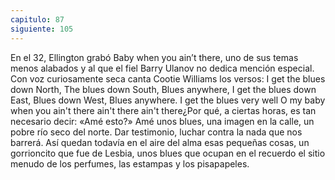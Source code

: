 ```yaml
---
capitulo: 87
siguiente: 105
---
```


En el 32, Ellington grabó Baby when you ain’t there, uno de sus temas menos
alabados y al que el fiel Barry Ulanov no dedica mención especial. Con voz
curiosamente seca canta Cootie Williams los versos:
I get the blues down North,
The blues down South,
Blues anywhere,
I get the blues down East,
Blues down West,
Blues anywhere.
I get the blues very well
O my baby when you ain't there ain't there
ain't there¿Por qué, a ciertas horas, es tan necesario decir: «Amé esto?» Amé unos blues,
una imagen en la calle, un pobre río seco del norte. Dar testimonio, luchar contra
la nada que nos barrerá. Así quedan todavía en el aire del alma esas pequeñas
cosas, un gorrioncito que fue de Lesbia, unos blues que ocupan en el recuerdo el
sitio menudo de los perfumes, las estampas y los pisapapeles.
